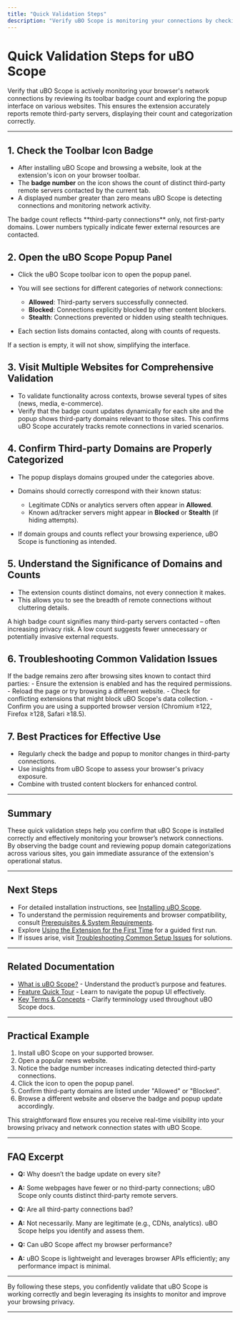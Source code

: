 ```yaml
---
title: "Quick Validation Steps"
description: "Verify uBO Scope is monitoring your connections by checking the extension's badge count and popup panels on different sites, ensuring that remote third-party servers are correctly displayed and categorized."
---
```


# Quick Validation Steps for uBO Scope

Verify that uBO Scope is actively monitoring your browser's network connections by reviewing its toolbar badge count and exploring the popup interface on various websites. This ensures the extension accurately reports remote third-party servers, displaying their count and categorization correctly.

---

## 1. Check the Toolbar Icon Badge

- After installing uBO Scope and browsing a website, look at the extension's icon on your browser toolbar.
- The **badge number** on the icon shows the count of distinct third-party remote servers contacted by the current tab.
- A displayed number greater than zero means uBO Scope is detecting connections and monitoring network activity.

<Check>
The badge count reflects **third-party connections** only, not first-party domains.
Lower numbers typically indicate fewer external resources are contacted.
</Check>

## 2. Open the uBO Scope Popup Panel

- Click the uBO Scope toolbar icon to open the popup panel.
- You will see sections for different categories of network connections:
  - **Allowed**: Third-party servers successfully connected.
  - **Blocked**: Connections explicitly blocked by other content blockers.
  - **Stealth**: Connections prevented or hidden using stealth techniques.

- Each section lists domains contacted, along with counts of requests.

<Info>
If a section is empty, it will not show, simplifying the interface.
</Info>

## 3. Visit Multiple Websites for Comprehensive Validation

- To validate functionality across contexts, browse several types of sites (news, media, e-commerce).
- Verify that the badge count updates dynamically for each site and the popup shows third-party domains relevant to those sites.
  This confirms uBO Scope accurately tracks remote connections in varied scenarios.

## 4. Confirm Third-party Domains are Properly Categorized

- The popup displays domains grouped under the categories above.
- Domains should correctly correspond with their known status:
  - Legitimate CDNs or analytics servers often appear in **Allowed**.
  - Known ad/tracker servers might appear in **Blocked** or **Stealth** (if hiding attempts).

- If domain groups and counts reflect your browsing experience, uBO Scope is functioning as intended.

## 5. Understand the Significance of Domains and Counts

- The extension counts distinct domains, not every connection it makes.
- This allows you to see the breadth of remote connections without cluttering details.

<Note>
A high badge count signifies many third-party servers contacted – often increasing privacy risk.
A low count suggests fewer unnecessary or potentially invasive external requests.
</Note>

## 6. Troubleshooting Common Validation Issues

<Tip>
If the badge remains zero after browsing sites known to contact third parties:
- Ensure the extension is enabled and has the required permissions.
- Reload the page or try browsing a different website.
- Check for conflicting extensions that might block uBO Scope's data collection.
- Confirm you are using a supported browser version (Chromium ≥122, Firefox ≥128, Safari ≥18.5).
</Tip>

## 7. Best Practices for Effective Use

- Regularly check the badge and popup to monitor changes in third-party connections.
- Use insights from uBO Scope to assess your browser's privacy exposure.
- Combine with trusted content blockers for enhanced control.

---

## Summary

These quick validation steps help you confirm that uBO Scope is installed correctly and effectively monitoring your browser’s network connections. By observing the badge count and reviewing popup domain categorizations across various sites, you gain immediate assurance of the extension's operational status.

---

## Next Steps

- For detailed installation instructions, see [Installing uBO Scope](../../installation-and-setup/installing-ubo-scope).
- To understand the permission requirements and browser compatibility, consult [Prerequisites & System Requirements](../../installation-and-setup/prerequisites-system-requirements).
- Explore [Using the Extension for the First Time](../using-the-extension-for-the-first-time) for a guided first run.
- If issues arise, visit [Troubleshooting Common Setup Issues](../troubleshooting-common-issues) for solutions.

---

## Related Documentation

- [What is uBO Scope?](../../overview/intro-value-audience/what-is-ubo-scope) - Understand the product’s purpose and features.
- [Feature Quick Tour](../../overview/quick-tour-integration/feature-overview) - Learn to navigate the popup UI effectively.
- [Key Terms & Concepts](../../overview/core-concepts-arch/core-terminology) - Clarify terminology used throughout uBO Scope docs.

---

## Practical Example

1. Install uBO Scope on your supported browser.
2. Open a popular news website.
3. Notice the badge number increases indicating detected third-party connections.
4. Click the icon to open the popup panel.
5. Confirm third-party domains are listed under "Allowed" or "Blocked".
6. Browse a different website and observe the badge and popup update accordingly.

This straightforward flow ensures you receive real-time visibility into your browsing privacy and network connection states with uBO Scope.

---

## FAQ Excerpt

- **Q:** Why doesn’t the badge update on every site?
- **A:** Some webpages have fewer or no third-party connections; uBO Scope only counts distinct third-party remote servers.

- **Q:** Are all third-party connections bad?
- **A:** Not necessarily. Many are legitimate (e.g., CDNs, analytics). uBO Scope helps you identify and assess them.

- **Q:** Can uBO Scope affect my browser performance?
- **A:** uBO Scope is lightweight and leverages browser APIs efficiently; any performance impact is minimal.

---

By following these steps, you confidently validate that uBO Scope is working correctly and begin leveraging its insights to monitor and improve your browsing privacy.

---